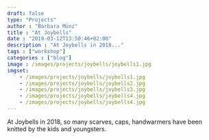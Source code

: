 ---
draft: false
type: "Projects"
author : "Barbara Münz"
title : "At Joybells" 
date : "2019-03-12T13:50:46+02:00"  
description : "At Joybells in 2018..." 
tags : ["workshop"] 
categories : ["blog"] 
image : /images/projects/joybells/joybells1.jpg
imgset:
    - /images/projects/joybells/joybells1.jpg
    - /images/projects/joybells/joybells2.jpg
    - /images/projects/joybells/joybells3.jpg
    - /images/projects/joybells/joybells4.jpg
    - /images/projects/joybells/joybells4.jpg
---

At Joybells in 2018, so many scarves, caps, handwarmers have been knitted by the kids and youngsters.

